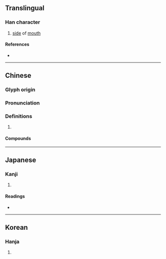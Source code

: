 {{character info/new}}
==Translingual==

===Han character===
{{Han char|rn=30|rad=口|as=06|sn=9|four=61040|canj=RSJ,XRSJ|ids=⿰口耳}}

# [[side]] of [[mouth]]

====References====
* {{Han ref|kx=0186.010|dkj=03528|dj=0405.230|hdz=10612.040|uh=54A1|ud=21665|bh=CDFB|bd=52731}}

----

==Chinese==
{{zh-forms}}

===Glyph origin===
{{Han etym}}

===Pronunciation===
{{zh-pron
|m=èr
|c=ji6,mai1,mai4
|mc=y
|oc=y
|cat=
}}

===Definitions===
{{zh-hanzi}}

# {{rfdef|zh}}

====Compounds====
{{zh-der|咡絲|辟咡}}

----

==Japanese==

===Kanji===
{{ja-kanji|grade=|rs=口06}}

# {{rfdef|ja|sort=口06}}

====Readings====
* {{ja-readings|on=じ,に|kun=くちもと,くち}}

----

==Korean==

===Hanja===
{{ko-hanja|hangeul=이|rv=i|mr=i}}

# {{rfdef|ko|sort=口06}}